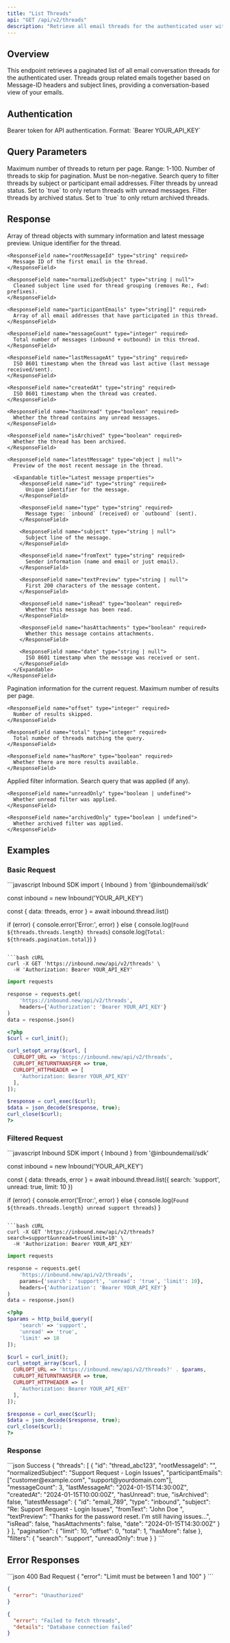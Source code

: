 ```yaml
---
title: "List Threads"
api: "GET /api/v2/threads"
description: "Retrieve all email threads for the authenticated user with pagination and search"
---
```


## Overview

This endpoint retrieves a paginated list of all email conversation threads for the authenticated user. Threads group related emails together based on Message-ID headers and subject lines, providing a conversation-based view of your emails.

## Authentication

<ParamField header="Authorization" type="string" required>
  Bearer token for API authentication. Format: `Bearer YOUR_API_KEY`
</ParamField>

## Query Parameters

<ParamField query="limit" type="integer" default="25">
  Maximum number of threads to return per page. Range: 1-100.
</ParamField>

<ParamField query="offset" type="integer" default="0">
  Number of threads to skip for pagination. Must be non-negative.
</ParamField>

<ParamField query="search" type="string">
  Search query to filter threads by subject or participant email addresses.
</ParamField>

<ParamField query="unread" type="boolean">
  Filter threads by unread status. Set to `true` to only return threads with unread messages.
</ParamField>

<ParamField query="archived" type="boolean">
  Filter threads by archived status. Set to `true` to only return archived threads.
</ParamField>

## Response

<ResponseField name="threads" type="array" required>
  Array of thread objects with summary information and latest message preview.
  
  <Expandable title="Thread object properties">
    <ResponseField name="id" type="string" required>
      Unique identifier for the thread.
    </ResponseField>
    
    <ResponseField name="rootMessageId" type="string" required>
      Message ID of the first email in the thread.
    </ResponseField>
    
    <ResponseField name="normalizedSubject" type="string | null">
      Cleaned subject line used for thread grouping (removes Re:, Fwd: prefixes).
    </ResponseField>
    
    <ResponseField name="participantEmails" type="string[]" required>
      Array of all email addresses that have participated in this thread.
    </ResponseField>
    
    <ResponseField name="messageCount" type="integer" required>
      Total number of messages (inbound + outbound) in this thread.
    </ResponseField>
    
    <ResponseField name="lastMessageAt" type="string" required>
      ISO 8601 timestamp when the thread was last active (last message received/sent).
    </ResponseField>
    
    <ResponseField name="createdAt" type="string" required>
      ISO 8601 timestamp when the thread was created.
    </ResponseField>
    
    <ResponseField name="hasUnread" type="boolean" required>
      Whether the thread contains any unread messages.
    </ResponseField>
    
    <ResponseField name="isArchived" type="boolean" required>
      Whether the thread has been archived.
    </ResponseField>
    
    <ResponseField name="latestMessage" type="object | null">
      Preview of the most recent message in the thread.
      
      <Expandable title="Latest message properties">
        <ResponseField name="id" type="string" required>
          Unique identifier for the message.
        </ResponseField>
        
        <ResponseField name="type" type="string" required>
          Message type: `inbound` (received) or `outbound` (sent).
        </ResponseField>
        
        <ResponseField name="subject" type="string | null">
          Subject line of the message.
        </ResponseField>
        
        <ResponseField name="fromText" type="string" required>
          Sender information (name and email or just email).
        </ResponseField>
        
        <ResponseField name="textPreview" type="string | null">
          First 200 characters of the message content.
        </ResponseField>
        
        <ResponseField name="isRead" type="boolean" required>
          Whether this message has been read.
        </ResponseField>
        
        <ResponseField name="hasAttachments" type="boolean" required>
          Whether this message contains attachments.
        </ResponseField>
        
        <ResponseField name="date" type="string | null">
          ISO 8601 timestamp when the message was received or sent.
        </ResponseField>
      </Expandable>
    </ResponseField>
  </Expandable>
</ResponseField>

<ResponseField name="pagination" type="object" required>
  Pagination information for the current request.
  
  <Expandable title="Pagination properties">
    <ResponseField name="limit" type="integer" required>
      Maximum number of results per page.
    </ResponseField>
    
    <ResponseField name="offset" type="integer" required>
      Number of results skipped.
    </ResponseField>
    
    <ResponseField name="total" type="integer" required>
      Total number of threads matching the query.
    </ResponseField>
    
    <ResponseField name="hasMore" type="boolean" required>
      Whether there are more results available.
    </ResponseField>
  </Expandable>
</ResponseField>

<ResponseField name="filters" type="object" required>
  Applied filter information.
  
  <Expandable title="Filter properties">
    <ResponseField name="search" type="string | undefined">
      Search query that was applied (if any).
    </ResponseField>
    
    <ResponseField name="unreadOnly" type="boolean | undefined">
      Whether unread filter was applied.
    </ResponseField>
    
    <ResponseField name="archivedOnly" type="boolean | undefined">
      Whether archived filter was applied.
    </ResponseField>
  </Expandable>
</ResponseField>

## Examples

### Basic Request

<RequestExample>
```javascript Inbound SDK
import { Inbound } from '@inboundemail/sdk'

const inbound = new Inbound('YOUR_API_KEY')

const { data: threads, error } = await inbound.thread.list()

if (error) {
  console.error('Error:', error)
} else {
  console.log(`Found ${threads.threads.length} threads`)
  console.log(`Total: ${threads.pagination.total}`)
}
```

```bash cURL
curl -X GET 'https://inbound.new/api/v2/threads' \
  -H 'Authorization: Bearer YOUR_API_KEY'
```

```python Python
import requests

response = requests.get(
    'https://inbound.new/api/v2/threads',
    headers={'Authorization': 'Bearer YOUR_API_KEY'}
)
data = response.json()
```

```php PHP
<?php
$curl = curl_init();

curl_setopt_array($curl, [
  CURLOPT_URL => 'https://inbound.new/api/v2/threads',
  CURLOPT_RETURNTRANSFER => true,
  CURLOPT_HTTPHEADER => [
    'Authorization: Bearer YOUR_API_KEY'
  ],
]);

$response = curl_exec($curl);
$data = json_decode($response, true);
curl_close($curl);
?>
```
</RequestExample>

### Filtered Request

<RequestExample>
```javascript Inbound SDK
import { Inbound } from '@inboundemail/sdk'

const inbound = new Inbound('YOUR_API_KEY')

const { data: threads, error } = await inbound.thread.list({
  search: 'support',
  unread: true,
  limit: 10
})

if (error) {
  console.error('Error:', error)
} else {
  console.log(`Found ${threads.threads.length} unread support threads`)
}
```

```bash cURL
curl -X GET 'https://inbound.new/api/v2/threads?search=support&unread=true&limit=10' \
  -H 'Authorization: Bearer YOUR_API_KEY'
```

```python Python
import requests

response = requests.get(
    'https://inbound.new/api/v2/threads',
    params={'search': 'support', 'unread': 'true', 'limit': 10},
    headers={'Authorization': 'Bearer YOUR_API_KEY'}
)
data = response.json()
```

```php PHP
<?php
$params = http_build_query([
    'search' => 'support',
    'unread' => 'true',
    'limit' => 10
]);

$curl = curl_init();
curl_setopt_array($curl, [
  CURLOPT_URL => 'https://inbound.new/api/v2/threads?' . $params,
  CURLOPT_RETURNTRANSFER => true,
  CURLOPT_HTTPHEADER => [
    'Authorization: Bearer YOUR_API_KEY'
  ],
]);

$response = curl_exec($curl);
$data = json_decode($response, true);
curl_close($curl);
?>
```
</RequestExample>

### Response

<ResponseExample>
```json Success
{
  "threads": [
    {
      "id": "thread_abc123",
      "rootMessageId": "<msg123@example.com>",
      "normalizedSubject": "Support Request - Login Issues",
      "participantEmails": ["customer@example.com", "support@yourdomain.com"],
      "messageCount": 3,
      "lastMessageAt": "2024-01-15T14:30:00Z",
      "createdAt": "2024-01-15T10:00:00Z",
      "hasUnread": true,
      "isArchived": false,
      "latestMessage": {
        "id": "email_789",
        "type": "inbound",
        "subject": "Re: Support Request - Login Issues",
        "fromText": "John Doe <customer@example.com>",
        "textPreview": "Thanks for the password reset. I'm still having issues...",
        "isRead": false,
        "hasAttachments": false,
        "date": "2024-01-15T14:30:00Z"
      }
    }
  ],
  "pagination": {
    "limit": 10,
    "offset": 0,
    "total": 1,
    "hasMore": false
  },
  "filters": {
    "search": "support",
    "unreadOnly": true
  }
}
```
</ResponseExample>

## Error Responses

<ResponseExample>
```json 400 Bad Request
{
  "error": "Limit must be between 1 and 100"
}
```

```json 401 Unauthorized
{
  "error": "Unauthorized"
}
```

```json 500 Internal Server Error
{
  "error": "Failed to fetch threads",
  "details": "Database connection failed"
}
```
</ResponseExample>
